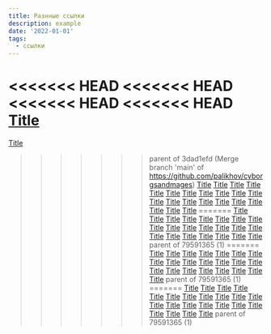 ```yaml
---
title: Разнные ссылки
description: example
date: '2022-01-01'
tags:
  - ссылки
---
```


<<<<<<< HEAD
<<<<<<< HEAD
<<<<<<< HEAD
<<<<<<< HEAD
[Title](https://github.com/palikhov/CnM_streets-of-waterdeep)
=======
[Title](https://github.com/palikhov/CnM_streets-of-waterdeep) 
>>>>>>> parent of 3dad1efd (Merge branch 'main' of https://github.com/palikhov/cyborgsandmages)
[Title](https://github.com/palikhov/CnM_5e_core)
[Title](https://github.com/palikhov/CnM-Roll20-resources) 
[Title](https://github.com/palikhov/palant-core-published) 
[Title](https://github.com/palikhov/CnM_000_Palant_RPG_Core) 
[Title](https://palikhov.github.io/srd-dnd-5e-ru/) 
[Title](https://github.com/palikhov/srd-dnd-5e-ru)
[Title](https://palikhov.github.io/e5e/) 
[Title](https://palikhov.github.io/) 
[Title](https://github.com/palikhov/roll20-dnd-5e-macros)
[Title](https://github.com/palikhov/CnM-Homebrewery) 
[Title](https://github.com/palikhov/Homebrewery-Assets6) 
[Title](https://github.com/palikhov/Homebrewer-Custom-Font) 
[Title](https://github.com/palikhov/HOMEBREWERY-ASSETS5) 
[Title](https://github.com/palikhov/e5e.srd) 
[Title](https://github.com/palikhov/homebrewery-theme)
[Title](https://github.com/palikhov/homebrewery-CSS-Stylesheets-N-Scripts)
[Title](https://github.com/palikhov/DrT_map_slicer) 
[Title](https://github.com/palikhov/HomebreweryStyles) 
[Title](https://github.com/palikhov/homebrewery-fonts) 
[Title](https://github.com/palikhov/downtime_and_demesnes_5e)
[Title](https://github.com/palikhov/DnD-Card-Generator)
=======
[Title](https://github.com/palikhov/CnM_streets-of-waterdeep) [Title](https://github.com/palikhov/CnM_5e_core) [Title](https://github.com/palikhov/CnM-Roll20-resources) [Title](https://github.com/palikhov/palant-core-published) [Title](https://github.com/palikhov/CnM_000_Palant_RPG_Core) [Title](https://palikhov.github.io/srd-dnd-5e-ru/) [Title](https://github.com/palikhov/srd-dnd-5e-ru) [Title](https://palikhov.github.io/e5e/) [Title](https://palikhov.github.io/) [Title](https://github.com/palikhov/roll20-dnd-5e-macros) [Title](https://github.com/palikhov/CnM-Homebrewery) [Title](https://github.com/palikhov/Homebrewery-Assets6) [Title](https://github.com/palikhov/Homebrewer-Custom-Font) [Title](https://github.com/palikhov/HOMEBREWERY-ASSETS5) [Title](https://github.com/palikhov/e5e.srd) [Title](https://github.com/palikhov/homebrewery-theme) [Title](https://github.com/palikhov/homebrewery-CSS-Stylesheets-N-Scripts) [Title](https://github.com/palikhov/DrT_map_slicer) [Title](https://github.com/palikhov/HomebreweryStyles) [Title](https://github.com/palikhov/homebrewery-fonts) [Title](https://github.com/palikhov/downtime_and_demesnes_5e) [Title](https://github.com/palikhov/DnD-Card-Generator)
>>>>>>> parent of 79591365 (1)
=======
[Title](https://github.com/palikhov/CnM_streets-of-waterdeep) [Title](https://github.com/palikhov/CnM_5e_core) [Title](https://github.com/palikhov/CnM-Roll20-resources) [Title](https://github.com/palikhov/palant-core-published) [Title](https://github.com/palikhov/CnM_000_Palant_RPG_Core) [Title](https://palikhov.github.io/srd-dnd-5e-ru/) [Title](https://github.com/palikhov/srd-dnd-5e-ru) [Title](https://palikhov.github.io/e5e/) [Title](https://palikhov.github.io/) [Title](https://github.com/palikhov/roll20-dnd-5e-macros) [Title](https://github.com/palikhov/CnM-Homebrewery) [Title](https://github.com/palikhov/Homebrewery-Assets6) [Title](https://github.com/palikhov/Homebrewer-Custom-Font) [Title](https://github.com/palikhov/HOMEBREWERY-ASSETS5) [Title](https://github.com/palikhov/e5e.srd) [Title](https://github.com/palikhov/homebrewery-theme) [Title](https://github.com/palikhov/homebrewery-CSS-Stylesheets-N-Scripts) [Title](https://github.com/palikhov/DrT_map_slicer) [Title](https://github.com/palikhov/HomebreweryStyles) [Title](https://github.com/palikhov/homebrewery-fonts) [Title](https://github.com/palikhov/downtime_and_demesnes_5e) [Title](https://github.com/palikhov/DnD-Card-Generator)
>>>>>>> parent of 79591365 (1)
=======
[Title](https://github.com/palikhov/CnM_streets-of-waterdeep) [Title](https://github.com/palikhov/CnM_5e_core) [Title](https://github.com/palikhov/CnM-Roll20-resources) [Title](https://github.com/palikhov/palant-core-published) [Title](https://github.com/palikhov/CnM_000_Palant_RPG_Core) [Title](https://palikhov.github.io/srd-dnd-5e-ru/) [Title](https://github.com/palikhov/srd-dnd-5e-ru) [Title](https://palikhov.github.io/e5e/) [Title](https://palikhov.github.io/) [Title](https://github.com/palikhov/roll20-dnd-5e-macros) [Title](https://github.com/palikhov/CnM-Homebrewery) [Title](https://github.com/palikhov/Homebrewery-Assets6) [Title](https://github.com/palikhov/Homebrewer-Custom-Font) [Title](https://github.com/palikhov/HOMEBREWERY-ASSETS5) [Title](https://github.com/palikhov/e5e.srd) [Title](https://github.com/palikhov/homebrewery-theme) [Title](https://github.com/palikhov/homebrewery-CSS-Stylesheets-N-Scripts) [Title](https://github.com/palikhov/DrT_map_slicer) [Title](https://github.com/palikhov/HomebreweryStyles) [Title](https://github.com/palikhov/homebrewery-fonts) [Title](https://github.com/palikhov/downtime_and_demesnes_5e) [Title](https://github.com/palikhov/DnD-Card-Generator)
>>>>>>> parent of 79591365 (1)
